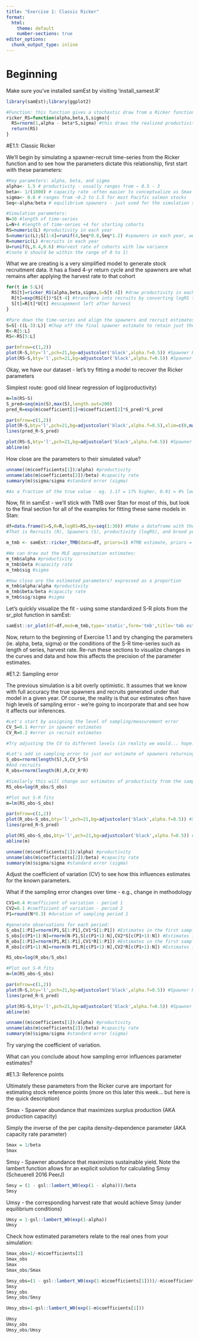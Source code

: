 ```yaml
---
title: "Exercise 1: Classic Ricker"
format:
  html:
    theme: default
    number-sections: true
editor_options: 
  chunk_output_type: inline
---
```

# Beginning

Make sure you've installed samEst by visiting 'install_samest.R'

```r
library(samEst);library(ggplot2)

#Function: this function gives a stochastic draw from a Ricker function with defined parameters
ricker_RS=function(alpha,beta,S,sigma){
  RS=rnorm(1,alpha - beta*S,sigma) #this draws the realized productivity (log RS) with the specified level of error
  return(RS)
}
```

#E1.1: Classic Ricker

We'll begin by simulating a spawner-recruit time-series from the Ricker function and to see how the parameters dictate this relationship, first start with these parameters:

```r
#Key parameters: alpha, beta, and sigma
alpha<- 1.5 # productivity - usually ranges from ~ 0.5 - 3
beta<- 1/(1000) # capacity rate -often easier to conceptualize as Smax (1/beta) as its far more interpretable
sigma<- 0.6 # ranges from ~0.2 to 1.5 for most Pacific salmon stocks
Seq<-alpha/beta # equilibrium spawners - just used for the simulation start points

#Simulation parameters:
N=30 #length of time-series
L=N+4 #length of time-series +4 for starting cohorts
RS=numeric(L) #productivity in each year
S=numeric(L);S[1:4]=runif(4,Seq*0.8,Seq*1.2) #spawners in each year, we start with an initial escapement of 600 individuals
R=numeric(L) #recruits in each year
U=runif(L,0.4,0.6) #Harvest rate of cohorts with low variance 
#(note U should be within the range of 0 to 1)
```

What we are creating is a very simplified model to generate stock recruitment data. It has a fixed 4-yr return cycle and the spawners are what remains after applying the harvest rate to that cohort

```r
for(t in 5:L){
  RS[t]=ricker_RS(alpha,beta,sigma,S=S[t-4]) #draw productivity in each year
  R[t]=exp(RS[t])*S[t-4] #transform into recruits by converting logRS to RS (recruits per spawner) times spawners
  S[t]=R[t]*U[t] #escapement left after harvest
}

#Pare down the time-series and align the spawners and recruit estimates (which are currently staggered 4 years)
S=S[-((L-3):L)] #Chop off the final spawner estimate to retain just the length L
R<-R[5:L]
RS<-RS[5:L]

par(mfrow=c(1,2))
plot(R~S,bty='l',pch=21,bg=adjustcolor('black',alpha.f=0.5)) #Spawner Recruit curve
plot(RS~S,bty='l',pch=21,bg=adjustcolor('black',alpha.f=0.5)) #Spawner Recruit curve

```

Okay, we have our dataset - let's try fitting a model to recover the Ricker parameters

Simplest route: good old linear regression of log(productivity)

```r
m=lm(RS~S)
S_pred=seq(min(S),max(S),length.out=200)
pred_R=exp(m$coefficient[1]+m$coefficient[2]*S_pred)*S_pred

par(mfrow=c(1,2))
plot(R~S,bty='l',pch=21,bg=adjustcolor('black',alpha.f=0.5),xlim=c(0,max(S)),ylim=c(0,max(R))) #Spawner Recruit curve
lines(pred_R~S_pred)

plot(RS~S,bty='l',pch=21,bg=adjustcolor('black',alpha.f=0.5)) #Spawner Recruit curve
abline(m)

```

How close are the parameters to their simulated value?
```r
unname((m$coefficients[1])/alpha) #productivity
unname(abs(m$coefficients[2])/beta) #capacity rate
summary(m)$sigma/sigma #standard error (sigma)

#As a fraction of the true value - eg. 1.17 = 17% higher, 0.91 = 9% lower
```

Now, fit in samEst - we'll stick with TMB over Stan for most of this, but look to the final section for all of the examples for fitting these same models in Stan:
```r
df=data.frame(S=S,R=R,logRS=RS,by=seq(1:30)) #Make a dataframe with the required information for samEst
#That is Recruits (R), Spawners (S), productivity (logRS), and brood years (a vector of years = 1998, 1999,..., etc)

m_tmb <- samEst::ricker_TMB(data=df, priors=1) #TMB estimate, priors = 1 means yes include priors for estimate (recommended)

#We can draw out the MLE approximation estimates:
m_tmb$alpha #productivity 
m_tmb$beta #capacity rate
m_tmb$sig #sigma

#How close are the estimated parameters? expressed as a proportion
m_tmb$alpha/alpha #productivity 
m_tmb$beta/beta #capacity rate
m_tmb$sig/sigma #sigma
```

Let's quickly visualize the fit - using some standardized S-R plots from the sr_plot function in samEst:

```r
samEst::sr_plot(df=df,mod=m_tmb,type='static',form='tmb',title='tmb estimate')
```


Now, return to the beginning of Exercise 1.1 and try changing the parameters (ie. alpha, beta, sigma) or the conditions of the S-R time-series such as length of series, harvest rate. Re-run these sections to visualize changes in the curves and data and how this affects the precision of the parameter estimates.


#E1.2: Sampling error

The previous simulation is a bit overly optimistic. It assumes that we know with full accuracy the true spawners and recruits generated under that model in a given year. Of course, the reality is that our estimates often have high levels of sampling error - we're going to incorporate that and see how it affects our inferences.

```r
#Let's start by assigning the level of sampling/measurement error
CV_S=0.1 #error in spawner estimates
CV_R=0.2 #error in recruit estimates

#Try adjusting the CV to different levels (in reality we would... hope.. it usually falls in the 0.1 to 0.3 realm)

#Let's add in sampling error to just our estimate of spawners returning to natal streams
S_obs=rnorm(length(S),S,CV_S*S)
#And recruits
R_obs=rnorm(length(R),R,CV_R*R)

#Similarly this will change our estimates of productivity from the sampled data:
RS_obs=log(R_obs/S_obs)

#Plot out S-R fits
m=lm(RS_obs~S_obs)

par(mfrow=c(1,2))
plot(R_obs~S_obs,bty='l',pch=21,bg=adjustcolor('black',alpha.f=0.5)) #Spawner Recruit curve
lines(pred_R~S_pred)

plot(RS_obs~S_obs,bty='l',pch=21,bg=adjustcolor('black',alpha.f=0.5)) #Spawner Recruit curve
abline(m)

unname((m$coefficients[1])/alpha) #productivity
unname(abs(m$coefficients[2])/beta) #capacity rate
summary(m)$sigma/sigma #standard error (sigma)

```

Adjust the coefficient of variation (CV) to see how this influences estimates for the known parameters.


What if the sampling error changes over time - e.g., change in methodology

```r
CV1=0.4 #coefficient of variation - period 1
CV2=0.1 #coefficient of variation - period 2
P1=round(N*0.3) #duration of sampling period 1

#generate observations for each period:
S_obs[1:P1]=rnorm(P1,S[1:P1],CV1*S[1:P1]) #Estimates in the first sampling period
S_obs[c(P1+1):N]=rnorm(N-P1,S[c(P1+1):N],CV2*S[c(P1+1):N]) #Estimates in the second sampling perido
R_obs[1:P1]=rnorm(P1,R[1:P1],CV1*R[1:P1]) #Estimates in the first sampling period
R_obs[c(P1+1):N]=rnorm(N-P1,R[c(P1+1):N],CV2*R[c(P1+1):N]) #Estimates in the second sampling perido

RS_obs=log(R_obs/S_obs)

#Plot out S-R fits
m=lm(RS_obs~S_obs)

par(mfrow=c(1,2))
plot(R~S,bty='l',pch=21,bg=adjustcolor('black',alpha.f=0.5)) #Spawner Recruit curve
lines(pred_R~S_pred)

plot(RS~S,bty='l',pch=21,bg=adjustcolor('black',alpha.f=0.5)) #Spawner Recruit curve
abline(m)

unname((m$coefficients[1])/alpha) #productivity
unname(abs(m$coefficients[2])/beta) #capacity rate
summary(m)$sigma/sigma #standard error (sigma)

```

Try varying the coefficient of variation.

What can you conclude about how sampling error influences parameter estimates?

#E1.3: Reference points

Ultimately these parameters from the Ricker curve are important for estimating stock reference points (more on this later this week... but here is the quick description)

Smax - Spawner abundance that maximizes surplus production (AKA production capacity)

Simply the inverse of the per capita density-dependence parameter (AKA capacity rate parameter)
```r
Smax = 1/beta
Smax
```

Smsy - Spawner abundance that maximizes sustainable yield. Note the lambert function allows for an explicit solution for calculating Smsy (Scheuerell 2016 PeerJ)

```r
Smsy = (1 - gsl::lambert_W0(exp(1 - alpha)))/beta
Smsy
```

Umsy - the corresponding harvest rate that would achieve Smsy (under equilibrium conditions)
```r
Umsy = 1-gsl::lambert_W0(exp(1-alpha))
Umsy
```

Check how estimated parameters relate to the real ones from your simulation:
```r
Smax_obs=1/-m$coefficients[2]
Smax_obs
Smax
Smax_obs/Smax
```

```r
Smsy_obs=(1 - gsl::lambert_W0(exp(1-m$coefficients[1])))/-m$coefficients[2]
Smsy
Smsy_obs
Smsy_obs/Smsy
```

```r
Umsy_obs=1-gsl::lambert_W0(exp(1-m$coefficients[1]))

Umsy
Umsy_obs
Umsy_obs/Umsy
```
